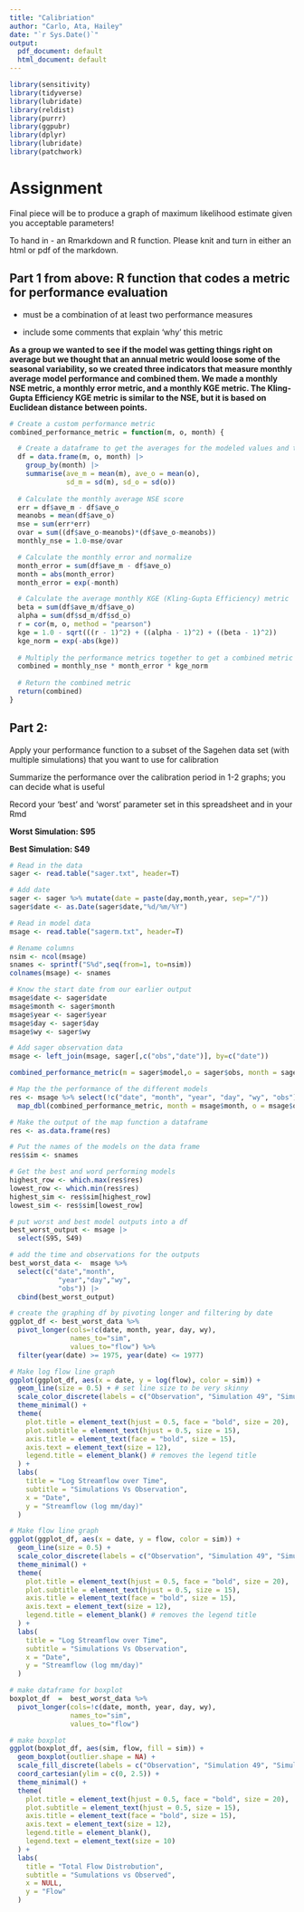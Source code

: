 ```yaml
---
title: "Calibriation"
author: "Carlo, Ata, Hailey"
date: "`r Sys.Date()`"
output:
  pdf_document: default
  html_document: default
---
```


```r
library(sensitivity)
library(tidyverse)
library(lubridate)
library(reldist)
library(purrr)
library(ggpubr)
library(dplyr)
library(lubridate)
library(patchwork)
```

# Assignment

Final piece will be to produce a graph of maximum likelihood estimate given you acceptable parameters!

To hand in - an Rmarkdown and R function. Please knit and turn in either an html or pdf of the markdown.

## Part 1 from above: R function that codes a metric for performance evaluation

-   must be a combination of at least two performance measures

-   include some comments that explain 'why' this metric

**As a group we wanted to see if the model was getting things right on average but we thought that an annual metric would loose some of the seasonal variability, so we created three indicators that measure monthly average model performance and combined them. We made a monthly NSE metric, a monthly error metric, and a monthly KGE metric. The Kling-Gupta Efficiency KGE metric is similar to the NSE, but it is based on Euclidean distance between points.**

```r
# Create a custom performance metric
combined_performance_metric = function(m, o, month) {

  # Create a dataframe to get the averages for the modeled values and the observation values
  df = data.frame(m, o, month) |>
    group_by(month) |>
    summarise(ave_m = mean(m), ave_o = mean(o), 
              sd_m = sd(m), sd_o = sd(o))
  
  # Calculate the monthly average NSE score
  err = df$ave_m - df$ave_o
  meanobs = mean(df$ave_o)
  mse = sum(err*err)
  ovar = sum((df$ave_o-meanobs)*(df$ave_o-meanobs))
  monthly_nse = 1.0-mse/ovar

  # Calculate the monthly error and normalize
  month_error = sum(df$ave_m - df$ave_o)
  month = abs(month_error)
  month_error = exp(-month)

  # Calculate the average monthly KGE (Kling-Gupta Efficiency) metric
  beta = sum(df$ave_m/df$ave_o)
  alpha = sum(df$sd_m/df$sd_o)
  r = cor(m, o, method = "pearson")
  kge = 1.0 - sqrt(((r - 1)^2) + ((alpha - 1)^2) + ((beta - 1)^2))
  kge_norm = exp(-abs(kge))
  
  # Multiply the performance metrics together to get a combined metric
  combined = monthly_nse * month_error * kge_norm
  
  # Return the combined metric
  return(combined)
}
```

## Part 2:

Apply your performance function to a subset of the Sagehen data set (with multiple simulations) that you want to use for calibration

Summarize the performance over the calibration period in 1-2 graphs; you can decide what is useful

Record your 'best' and 'worst' parameter set in this spreadsheet and in your Rmd

**Worst Simulation: S95**

**Best Simulation: S49**

```r
# Read in the data
sager <- read.table("sager.txt", header=T)

# Add date
sager <- sager %>% mutate(date = paste(day,month,year, sep="/"))
sager$date <- as.Date(sager$date,"%d/%m/%Y")

# Read in model data
msage <- read.table("sagerm.txt", header=T)

# Rename columns
nsim <- ncol(msage)
snames <- sprintf("S%d",seq(from=1, to=nsim))
colnames(msage) <- snames

# Know the start date from our earlier output
msage$date <- sager$date
msage$month <- sager$month
msage$year <- sager$year
msage$day <- sager$day
msage$wy <- sager$wy

# Add sager observation data
msage <- left_join(msage, sager[,c("obs","date")], by=c("date"))
```

```r
combined_performance_metric(m = sager$model,o = sager$obs, month = sager$month)
```

```r
# Map the the performance of the different models
res <- msage %>% select(!c("date", "month", "year", "day", "wy", "obs")) %>% 
  map_dbl(combined_performance_metric, month = msage$month, o = msage$obs)
```

```r
# Make the output of the map function a dataframe
res <- as.data.frame(res)

# Put the names of the models on the data frame
res$sim <- snames

# Get the best and word performing models 
highest_row <- which.max(res$res)
lowest_row <- which.min(res$res)
highest_sim <- res$sim[highest_row]
lowest_sim <- res$sim[lowest_row]
```

```r
# put worst and best model outputs into a df
best_worst_output <- msage |>
  select(S95, S49) 

# add the time and observations for the outputs
best_worst_data <-  msage %>% 
  select(c("date","month",
            "year","day","wy",
            "obs")) |>
  cbind(best_worst_output)

# create the graphing df by pivoting longer and filtering by date
ggplot_df <- best_worst_data %>% 
  pivot_longer(cols=!c(date, month, year, day, wy), 
               names_to="sim", 
               values_to="flow") %>%
  filter(year(date) >= 1975, year(date) <= 1977)

```

```r
# Make log flow line graph
ggplot(ggplot_df, aes(x = date, y = log(flow), color = sim)) +
  geom_line(size = 0.5) + # set line size to be very skinny
  scale_color_discrete(labels = c("Observation", "Simulation 49", "Simulation 95")) +
  theme_minimal() +
  theme(
    plot.title = element_text(hjust = 0.5, face = "bold", size = 20),
    plot.subtitle = element_text(hjust = 0.5, size = 15),
    axis.title = element_text(face = "bold", size = 15),
    axis.text = element_text(size = 12),
    legend.title = element_blank() # removes the legend title
  ) +
  labs(
    title = "Log Streamflow over Time",
    subtitle = "Simulations Vs Observation",
    x = "Date",
    y = "Streamflow (log mm/day)"
  )

```

```r
# Make flow line graph
ggplot(ggplot_df, aes(x = date, y = flow, color = sim)) +
  geom_line(size = 0.5) +
  scale_color_discrete(labels = c("Observation", "Simulation 49", "Simulation 95")) +
  theme_minimal() +
  theme(
    plot.title = element_text(hjust = 0.5, face = "bold", size = 20),
    plot.subtitle = element_text(hjust = 0.5, size = 15),
    axis.title = element_text(face = "bold", size = 15),
    axis.text = element_text(size = 12),
    legend.title = element_blank() # removes the legend title
  ) +
  labs(
    title = "Log Streamflow over Time",
    subtitle = "Simulations Vs Observation",
    x = "Date",
    y = "Streamflow (log mm/day)"
  )
```

```r

# make dataframe for boxplot
boxplot_df  =  best_worst_data %>% 
  pivot_longer(cols=!c(date, month, year, day, wy), 
               names_to="sim", 
               values_to="flow")

# make boxplot
ggplot(boxplot_df, aes(sim, flow, fill = sim)) +
  geom_boxplot(outlier.shape = NA) +
  scale_fill_discrete(labels = c("Observation", "Simulation 49", "Simulation 95")) +
  coord_cartesian(ylim = c(0, 2.5)) +
  theme_minimal() +
  theme(
    plot.title = element_text(hjust = 0.5, face = "bold", size = 20),
    plot.subtitle = element_text(hjust = 0.5, size = 15),
    axis.title = element_text(face = "bold", size = 15),
    axis.text = element_text(size = 12),
    legend.title = element_blank(),
    legend.text = element_text(size = 10)
  ) +
  labs(
    title = "Total Flow Distrobution",
    subtitle = "Sumulations vs Observed",
    x = NULL,
    y = "Flow"
  )
```

